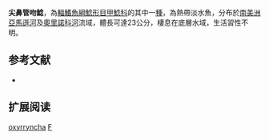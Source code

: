 {{Speciesbox
| name = 尖鼻管吻鯰
| image = 
| image_width = 250px
| image_caption = 
| status = NE
| status_system = IUCN3.1
| genus = Farlowella
| species = oxyrryncha
| authority = [[Kner|Kner]], 1853
| synonyms = *''Acestra oxyrryncha'', Kner, 1853
*''Farlowella gladius'', Boulenger, 1898
}}

'''尖鼻管吻鯰'''，為[[輻鰭魚綱|輻鰭魚綱]][[鯰形目|鯰形目]][[甲鯰科|甲鯰科]]的其中一[[種|種]]，為熱帶淡水魚，分布於[[南美洲|南美洲]][[亞馬遜河|亞馬遜河]]及[[奧里諾科河|奧里諾科河]]流域，體長可達23公分，棲息在底層水域，生活習性不明。

==参考文献==
*{{FishBase_species|genus=Farlowella|species=oxyrryncha|year=2014|month=11}}

== 扩展阅读 ==
{{refbegin}}
{{wikispecies-inline|Farlowella oxyrryncha|尖鼻管吻鯰}}
{{refend}}
{{Taxonbar|from=Q3757799}}

[[Category:管吻鯰屬|oxyrryncha]]
[[Category:1853年描述的魚類|F]]
